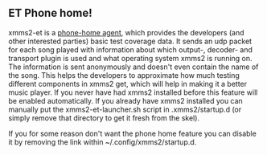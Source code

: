 == ET Phone home! ==
xmms2-et is a [http://git.xmms.se/?p=xmms2-stable.git;a=blob;h=88aa60a9254dd8f560342a29bdc45c2708d751cb;hb=dfeb13c8dca6f2c15b945cea1919528f4a3d53d9;f=src/clients/et/xmms2-et.c phone-home agent], which provides the developers (and other interested parties) basic test coverage data. It sends an udp packet for each song played with information about which output-, decoder- and transport plugin is used and what operating system xmms2 is running on. The information is sent anonymously and doesn't even contain the name of the song. This helps the developers to approximate how much testing different components in xmms2 get, which will help in making it a better music player. If you never have had xmms2 installed before this feature will be enabled automatically. If you already have xmms2 installed you can manually put the xmms2-et-launcher.sh script in .xmms2/startup.d (or simply remove that directory to get it fresh from the skel).

If you for some reason don't want the phone home feature you can disable it by removing the link within ~/.config/xmms2/startup.d.